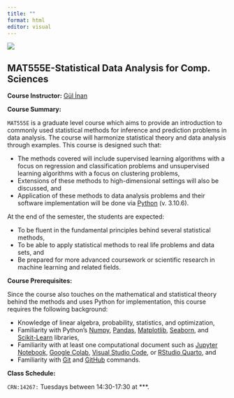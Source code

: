 ```yaml
---
title: ""
format: html
editor: visual
---
```


![](/images/itu_header_2.jpeg)

## MAT555E-Statistical Data Analysis for Comp. Sciences

**Course Instructor:** [Gül İnan](https://gulinan.github.io/)

**Course Summary:**

<p align="justify">

`MAT555E` is a graduate level course which aims to provide an introduction to commonly used statistical methods for inference and prediction problems in data analysis. The course will harmonize statistical theory and data analysis through examples. This course is designed such that:\

<ul>

<li>The methods covered will include supervised learning algorithms with a focus on regression and classification problems and unsupervised learning algorithms with a focus on clustering problems,</li>

<li>Extensions of these methods to high-dimensional settings will also be discussed, and</li>

<li>Application of these methods to data analysis problems and their software implementation will be done via [Python](https://www.python.org/downloads/) (v. 3.10.6).</li>

</ul>

At the end of the semester, the students are expected:

<ul>

<li>To be fluent in the fundamental principles behind several statistical methods,</li>

<li>To be able to apply statistical methods to real life problems and data sets, and</li>

<li>Be prepared for more advanced coursework or scientific research in machine learning and related fields.</li>

</ul>

</p>

**Course Prerequisites:**

<p align="justify">

Since the course also touches on the mathematical and statistical theory behind the methods and uses Python for implementation, this course requires the following background:

<ul>

<li>Knowledge of linear algebra, probability, statistics, and optimization,</li>

<li>Familiarity with Python's [Numpy](https://numpy.org/), [Pandas](https://pandas.pydata.org/), [Matplotlib](https://matplotlib.org/), [Seaborn](https://seaborn.pydata.org/), and [Scikit-Learn](https://scikit-learn.org/stable/) libraries,</li>

<li>Familiarity with at least one computational document such as [Jupyter Notebook](https://jupyter.org/), [Google Colab](https://colab.research.google.com/), [Visual Studio Code](https://code.visualstudio.com/), or [RStudio Quarto](https://quarto.org/), and</li>

<li>Familiarity with [Git](https://git-scm.com/) and [GitHub](https://github.com/) commands.</li>

</ul>

</p>

**Class Schedule:**

`CRN:14267:` Tuesdays between 14:30-17:30 at \*\*\*.
